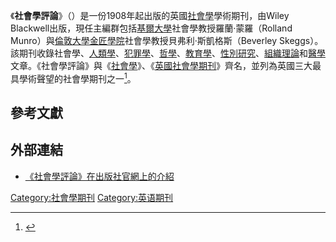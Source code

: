 {{Infobox journal
| title = 社會學評論<br>The Sociological Review
| cover = 
| editor = 羅蘭·蒙羅<br>[[貝弗利·斯凱格斯|貝弗利·斯凱格斯]]
| discipline = [[社會學|社會學]]
| language= 英語
| formernames =
| abbreviation = Soc. Rev.
| publisher = Wiley-Blackwell
| country =
| frequency = 季刊
| history = 1908年－現在
| openaccess =
| license =
| impact = 0.566
| impact-year = 2011
| website = http://www.wileyonlinelibrary.com/journal/sore
| link1 = http://onlinelibrary.wiley.com/journal/10.1111/(ISSN)1467-954X/currentissue
| link1-name = 線上閱讀
| link2 = http://onlinelibrary.wiley.com/journal/10.1111/(ISSN)1467-954X/issues
| link2-name = 線上閱讀
| JSTOR =
| OCLC =
| LCCN =
| CODEN =
| ISSN = 0038-0261
| eISSN = 1467-954X
}}
《'''社會學評論'''》（''{{lang|en|The Sociological Review}}''）是一份1908年起出版的英國[[社會學|社會學]]學術期刊，由Wiley Blackwell出版，現任主編群包括[[基爾大學_(英國)|基爾大學]]社會學教授羅蘭·蒙羅（Rolland Munro）與[[倫敦大學金匠學院|倫敦大學金匠學院]]社會學教授貝弗利·斯凱格斯（Beverley Skeggs）。該期刊收錄社會學、[[人類學|人類學]]、[[犯罪學|犯罪學]]、[[哲學|哲學]]、[[教育學|教育學]]、[[性別研究|性別研究]]、[[組織理論|組織理論]]和[[醫學|醫學]]文章。《社會學評論》與《[[社會學_(學術期刊)|社會學]]》、《[[英國社會學期刊|英國社會學期刊]]》齊名，並列為英國三大最具學術聲望的社會學期刊之一<ref name="Halsey">{{Cite book|author=A. H. Halsey|title=''A History of Sociology in Britain''|url=https://archive.org/details/historyofsociolo0000hals|isbn=9780199266609|publisher=Oxford University Press|location=Oxford|year=2004|pages=[https://archive.org/details/historyofsociolo0000hals/page/183 183]|language=en|accessdate=2013-05-19}}</ref>。

== 參考文獻 ==
{{reflist}}

== 外部連結 ==
* [http://www.wileyonlinelibrary.com/journal/sore 《社會學評論》在出版社官網上的介紹] {{en}}

[[Category:社會學期刊|Category:社會學期刊]]
[[Category:英语期刊|Category:英语期刊]]